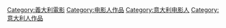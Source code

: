 
[[Category:義大利電影|Category:義大利電影]]
[[Category:电影人作品|Category:电影人作品]]
[[Category:意大利电影人|Category:意大利电影人]]
[[Category:意大利人作品|Category:意大利人作品]]